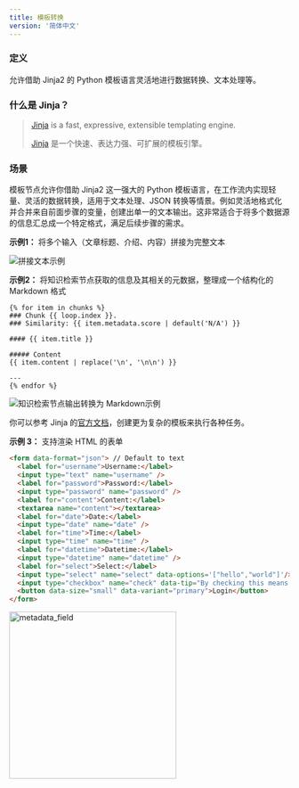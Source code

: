 ```yaml
---
title: 模板转换
version: '简体中文'
---
```


### 定义

允许借助 Jinja2 的 Python 模板语言灵活地进行数据转换、文本处理等。

### 什么是 Jinja？

> [Jinja](https://jinja.palletsprojects.com/en/3.1.x/) is a fast, expressive, extensible templating engine.
>
> [Jinja](https://jinja.palletsprojects.com/en/3.1.x/) 是一个快速、表达力强、可扩展的模板引擎。

### 场景

模板节点允许你借助 Jinja2 这一强大的 Python 模板语言，在工作流内实现轻量、灵活的数据转换，适用于文本处理、JSON 转换等情景。例如灵活地格式化并合并来自前面步骤的变量，创建出单一的文本输出。这非常适合于将多个数据源的信息汇总成一个特定格式，满足后续步骤的需求。

**示例1：** 将多个输入（文章标题、介绍、内容）拼接为完整文本

<Frame caption="拼接文本">
  <img src="https://assets-docs.dify.ai/dify-enterprise-mintlify/zh_CN/guides/workflow/node/549bd41e839ba2689d7ff286f77f7489.png" alt="拼接文本示例" />
</Frame>

**示例2：** 将知识检索节点获取的信息及其相关的元数据，整理成一个结构化的 Markdown 格式

```Plain
{% for item in chunks %}
### Chunk {{ loop.index }}. 
### Similarity: {{ item.metadata.score | default('N/A') }}

#### {{ item.title }}

##### Content
{{ item.content | replace('\n', '\n\n') }}

---
{% endfor %}
```

<Frame caption="知识检索节点输出转换为 Markdown">
  <img src="https://assets-docs.dify.ai/dify-enterprise-mintlify/zh_CN/guides/workflow/node/51f80c553d979e947a9749a9f820b6ab.png" alt="知识检索节点输出转换为 Markdown示例" />
</Frame>

你可以参考 Jinja 的[官方文档](https://jinja.palletsprojects.com/en/3.1.x/templates/)，创建更为复杂的模板来执行各种任务。

**示例 3：** 支持渲染 HTML 的表单
```html
<form data-format="json"> // Default to text
  <label for="username">Username:</label>
  <input type="text" name="username" />
  <label for="password">Password:</label>
  <input type="password" name="password" />
  <label for="content">Content:</label>
  <textarea name="content"></textarea>
  <label for="date">Date:</label>
  <input type="date" name="date" />
  <label for="time">Time:</label>
  <input type="time" name="time" />
  <label for="datetime">Datetime:</label>
  <input type="datetime" name="datetime" />
  <label for="select">Select:</label>
  <input type="select" name="select" data-options='["hello","world"]'/>
  <input type="checkbox" name="check" data-tip="By checking this means you agreed"/>
  <button data-size="small" data-variant="primary">Login</button>
</form>
```

<img
src="https://assets-docs.dify.ai/2025/04/9d24e9cfa3cdde00e4eee15bd4bbea76.png"
width="300"
className="mx-auto"
alt="metadata_field"
/>
